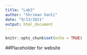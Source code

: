 ```yaml
---
title: "Lab3"
author: "Shriman Sonti"
date: "9/13/2021"
output: html_document
---
```


```r
knitr::opts_chunk$set(echo = TRUE)
```

##Placeholder for website
